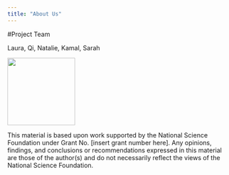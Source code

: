 ```yaml
---
title: "About Us"
---
```


#Project Team

Laura, Qi, Natalie, Kamal, Sarah

![](images/NSF-Symbol.png){width="152"}

This material is based upon work supported by the National Science Foundation under Grant No. \[insert grant number here\]. Any opinions, findings, and conclusions or recommendations expressed in this material are those of the author(s) and do not necessarily reflect the views of the National Science Foundation.
